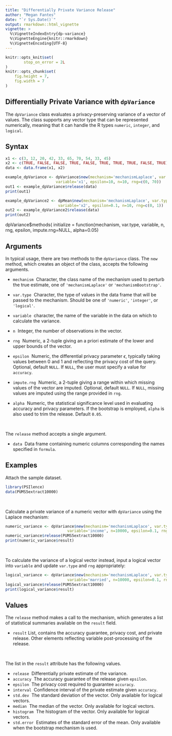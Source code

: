 ```yaml
---
title: "Differentially Private Variance Release"
author: "Megan Fantes"
date: "`r Sys.Date()`"
output: rmarkdown::html_vignette
vignette: >
  %\VignetteIndexEntry{dp-variance}
  %\VignetteEngine{knitr::rmarkdown}
  %\VignetteEncoding{UTF-8}
---
```


```r
knitr::opts_knit$set(
        stop_on_error = 2L
)
knitr::opts_chunk$set(
    fig.height = 7,
    fig.width = 7
)
```

Differentially Private Variance with `dpVariance`
-----------------------------------------

The `dpVariance` class evaluates a privacy-preserving variance of a vector of values. The class supports any vector type that can be represented numerically, meaning that it can handle the R types `numeric`, `integer`, and `logical`.

<!--
Differential privacy is a rigorous mathematical framework for making statistical information about private datasets available. This is done in such a way that guarantees that information about specific individuals in the dataset does not leak out. Differentially private estimates of various statistics are available in this package.  For example, the `mean.release()` function releases a mean of a variable, while adding a precise about of noise to guarantee `epsilon` differential privacy. 

The privacy loss parameter `epsilon` is chosen by the user and represents the degree of privacy preservation guaranteed to each observation in the data when releasing information. Typically this is valued between 0 and 1; as the value gets smaller, the level of privacy protection grows. However, greater privacy protection means more noise must be added to the true mean to achieve the desired amount of privacy. Therefore, as epsilon grows smaller, the privacy protection becomes greater, but the accuracy of the statistical release becomes weaker.

It is noteworthy the user must manually specify the number of observations, variable type, and range of the data of interest; data will only be touched at the point the estimate to be released is actually computed, and only by the function computing that estimate. This structure decreases the possibility of an unauthorized release of information. Additional parameter specification includes the desired `epsilon` value and post-processing steps the user would like to perform on the released statistic. 
-->

Syntax
------

```r
x1 <- c(3, 12, 20, 42, 33, 65, 70, 54, 33, 45)
x2 <- c(TRUE, FALSE, FALSE, TRUE, FALSE, TRUE, TRUE, TRUE, FALSE, TRUE)
data <- data.frame(x1, x2)

example_dpVariance <- dpVariance$new(mechanism='mechanismLaplace', var.type='numeric', 
                      variable='x1', epsilon=10, n=10, rng=c(0, 70))
out1 <- example_dpVariance$release(data)
print(out1)

example_dpVariance2 <- dpMean$new(mechanism='mechanismLaplace', var.type='logical', 
                       variable='x2', epsilon=0.1, n=10, rng=c(0, 1))
out2 <- example_dpVariance2$release(data)
print(out2)
```


dpVariance$methods(
    initialize = function(mechanism, var.type, variable, n, rng, epsilon,
                          impute.rng=NULL, alpha=0.05)



Arguments
---------

In typical usage, there are two methods to the `dpVariance` class. The `new` method, which creates an object of the class, accepts the following arguments.

* `mechanism` \ Character, the class name of the mechanism used to perturb the true estimate, one of `'mechanismLaplace'` or `'mechanismBootstrap'`.

* `var.type` \ Character, the type of values in the data frame that will be passed to the mechanism. Should be one of `'numeric'`, `'integer'`, or `'logical'`.

* `variable` \ character, the name of the variable in the data on which to calculate the variance.

* `n` \ Integer, the number of observations in the vector.

* `rng` \ Numeric, a 2-tuple giving an a priori estimate of the lower and upper bounds of the vector.

* `epsilon` \ Numeric, the differential privacy parameter $\epsilon$, typically taking values between 0 and 1 and reflecting the privacy cost of the query. Optional, default `NULL`. If `NULL`, the user must specify a value for `accuracy`.

* `impute.rng` \ Numeric, a 2-tuple giving a range within which missing values of the vector are imputed. Optional, default `NULL`. If `NULL`, missing values are imputed using the range provided in `rng`.

* `alpha` \ Numeric, the statistical significance level used in evaluating accuracy and privacy parameters. If the bootstrap is employed, `alpha` is also used to trim the release. Default `0.05`.

&nbsp; 

The `release` method accepts a single argument. 

* `data` \ Data frame containing numeric columns corresponding the names specified in `formula`.

Examples
------

Attach the sample dataset. 

```r
library(PSIlence)
data(PUMS5extract10000)
```

&nbsp;

Calculate a private variance of a numeric vector with `dpVariance` using the Laplace mechanism:

```r
numeric_variance <- dpVariance$new(mechanism='mechanismLaplace', var.type='numeric', 
                           variable='income', n=10000, epsilon=0.1, rng=c(0, 750000))
numeric_variance$release(PUMS5extract10000)
print(numeric_variance$result)
```

&nbsp;

To calculate the variance of a logical vector instead, input a logical vector into `variable` and update `var.type` and `rng` appropriately:

```r
logical_variance <- dpVariance$new(mechanism='mechanismLaplace', var.type='logical', 
                           variable='married', n=10000, epsilon=0.1, rng=c(0, 1))
logical_variance$release(PUMS5extract10000)
print(logical_variance$result)
```

Values
------

The `release` method makes a call to the mechanism, which generates a list of statistical summaries available on the `result` field.

* `result` List, contains the accuracy guarantee, privacy cost, and private release. Other elements reflecting variable post-processing of the release.

&nbsp; 

The list in the `result` attribute has the following values.

* `release` \ Differentially private estimate of the variance.
* `accuracy` \ The accuracy guarantee of the release given `epsilon`.
* `epsilon` \ The privacy cost required to guarantee `accuracy`.
* `interval` \ Confidence interval of the private estimate given `accuracy`.
* `std.dev` \ The standard deviation of the vector. Only available for logical vectors.
* `median` \ The median of the vector. Only available for logical vectors.
* `histogram` \ The histogram of the vector. Only available for logical vectors.
* `std.error` \ Estimates of the standard error of the mean. Only available when the bootstrap mechanism is used.
